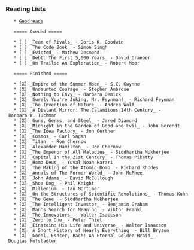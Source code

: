 
=== Reading Lists ===

    * [[https://www.goodreads.com/jpm6|Goodreads]]

    ===== Queued =====

    * [ ] _Team of Rivals_ - Doris K. Goodwin
    * [ ] _The Code Book_ - Simon Singh
    * [ ] _Evicted_ - Mathew Desmond
    * [ ] _Debt: The First 5,000 Years_ - David Graeber
    * [ ] _On Trails: An Exploration_ - Robert Moor

    ===== Finished =====

    * [X] _Empire of the Summer Moon_ - S.C. Gwynne
    * [X] _Undaunted Courage_ - Stephen Ambrose
    * [X] _Nothing to Envy_ - Barbara Demick
    * [X] _Surely You're Joking, Mr. Feynman!_ - Richard Feynman
    * [X] _The Invention of Nature_ - Andrea Wolf
    * [X] _A Distant Mirror: The Calamitous 14th Century_ - Barbara W. Tuchman
    * [X] _Guns, Germs, and Steel_ - Jared Diamond
    * [X] _Midnight in the Garden of Good and Evil_ - John Berendt
    * [X] _The Idea Factory_ - Jon Gertner
    * [X] _Cosmos_ - Carl Sagan
    * [X] _Titan_ - Ron Chernow
    * [X] _Alexander Hamilton_ - Ron Chernow
    * [X] _The Emperor of All Maladies_ - Siddhartha Mukherjee
    * [X] _Capital In the 21st Century_ - Thomas Piketty
    * [X] _Homo Deus_ - Yuval Noah Harari
    * [X] _The Making of the Atomic Bomb_ - Richard Rhodes
    * [X] _Annals of The Former World_ - John McPhee
    * [X] _John Adams_ - David McCullough
    * [X] _Shoe Dog_ - Phil Knight
    * [X] _Millenium_ - Ian Mortimer
    * [X] _On the Structures of Scientific Revolutions_ - Thomas Kuhn
    * [X] _The Gene_ - Siddhartha Mukherjee
    * [X] _The Intelligent Investor_ - Benjamin Graham
    * [X] _Man's Search for Meaning_ - Viktor Frankl
    * [X] _The Innovators_ - Walter Isaccson
    * [X] _Zero to One_ - Peter Thiel
    * [X] _Einstein: His Life and Universe_ - Walter Isaacson
    * [X] _A Short History of Nearly Everything_ - Bill Bryson
    * [X] _Godel, Eshcer, Bach: An Eternal Golden Braid_ - Douglas Hofstadter
